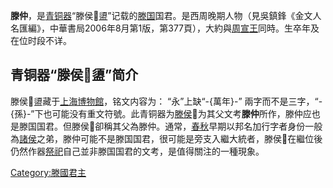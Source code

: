 {{CJK-New-Char|29D66|ver=B}}
'''滕仲'''，是[[青铜器|青铜器]]“滕侯𩵦[[盨|盨]]”记载的[[滕国|滕国]]国君。是西周晚期人物（見吳鎮鋒《金文人名匯編》，中華書局2006年8月第1版，第377頁），大約與[[周宣王|周宣王]]同時。生卒年及在位时段不详。

==青铜器“滕侯𩵦盨”简介==
滕侯𩵦盨藏于[[上海博物館|上海博物館]]，铭文内容为：
{{quote|-{滕侯𩵦作厥文考滕仲旅簋其子子孫萬年永寶用}-}}
“永”上缺“-{萬年}-” 兩字而不是三字，“-{孫}-”下也可能没有重文符號。此青铜器为[[滕侯鱼木|滕侯]]𩵦为其父文考'''滕仲'''所作，滕仲应也是滕国国君。但滕侯𩵦卻稱其父為滕仲。通常，[[春秋|春秋]]早期以邦名加行字者身份一般為[[諸侯|諸侯]]之弟，滕仲可能不是滕国国君，很可能是旁支入繼大統者，滕侯𩵦在繼位後仍然作器[[祭祀|祭祀]]自己並非滕国国君的文考，是值得關注的一種現象。


{{start box}}
{{s-before|中約隔三世至[[滕伯文|滕伯文]]}}
{{s-title|[[西周|西周]][[滕國|滕國]]君主|在位时间不详}}
{{s-after|[[滕侯𩵦|滕侯𩵦]]（存疑）}}
{{end box}}
{{滕國君主}}
[[Category:滕國君主|Category:滕國君主]]